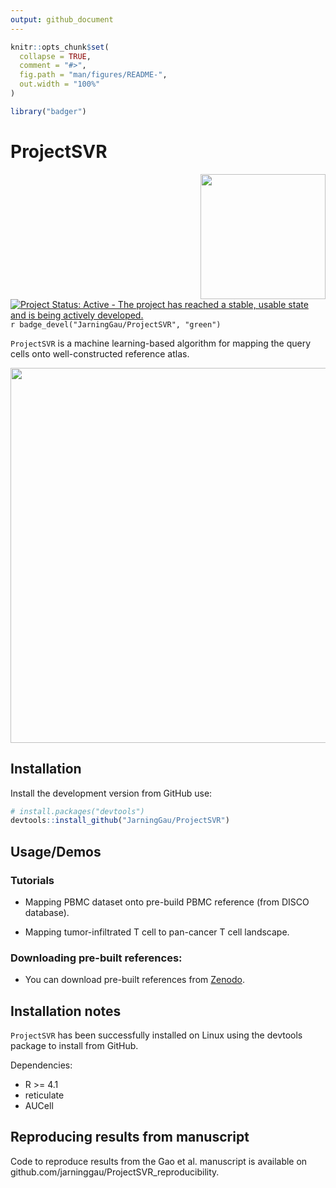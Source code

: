 ```yaml
---
output: github_document
---
```


```r
knitr::opts_chunk$set(
  collapse = TRUE,
  comment = "#>",
  fig.path = "man/figures/README-",
  out.width = "100%"
)
```


```r
library("badger")
```

# ProjectSVR

<img src="./ProjectSVR-logo.png" height="200" align="right" />

[![Project Status: Active - The project has reached a stable, usable state and is being actively developed.](http://www.repostatus.org/badges/latest/active.svg)](http://www.repostatus.org/#active)
`r badge_devel("JarningGau/ProjectSVR", "green")`

`ProjectSVR` is a machine learning-based algorithm for mapping the query cells onto well-constructed reference atlas.

<img src="./ProjectSVR-workflow.png" width="600" />


## Installation

Install the development version from GitHub use:

``` r
# install.packages("devtools")
devtools::install_github("JarningGau/ProjectSVR")
```

## Usage/Demos

### Tutorials

- Mapping PBMC dataset onto pre-build PBMC reference (from DISCO database).

- Mapping tumor-infiltrated T cell to pan-cancer T cell landscape.

### Downloading pre-built references:

- You can download pre-built references from [Zenodo]().

## Installation notes

`ProjectSVR` has been successfully installed on Linux using the devtools package to install from GitHub.

Dependencies:

- R >= 4.1
- reticulate
- AUCell

## Reproducing results from manuscript

Code to reproduce results from the Gao et al. manuscript is available on github.com/jarninggau/ProjectSVR_reproducibility.

